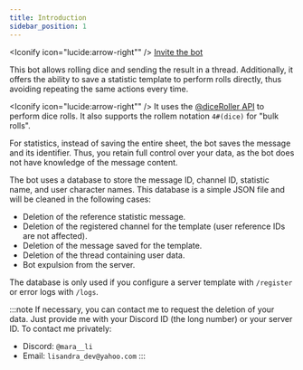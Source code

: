 ```yaml
---
title: Introduction
sidebar_position: 1
---
```


<Iconify icon="lucide:arrow-right"" /> [Invite the bot](https://discord.com/api/oauth2/authorize?client_id=1182819335878754385&permissions=395137215504&scope=bot+applications.commands)

This bot allows rolling dice and sending the result in a thread. Additionally, it offers the ability to save a statistic template to perform rolls directly, thus avoiding repeating the same actions every time.

<Iconify icon="lucide:arrow-right"" /> It uses the [@diceRoller API](https://dice-roller.github.io/documentation/) to perform dice rolls. It also supports the rollem notation `4#(dice)` for "bulk rolls".

For statistics, instead of saving the entire sheet, the bot saves the message and its identifier. Thus, you retain full control over your data, as the bot does not have knowledge of the message content.

The bot uses a database to store the message ID, channel ID, statistic name, and user character names. This database is a simple JSON file and will be cleaned in the following cases:
- Deletion of the reference statistic message.
- Deletion of the registered channel for the template (user reference IDs are not affected).
- Deletion of the message saved for the template.
- Deletion of the thread containing user data.
- Bot expulsion from the server.

The database is only used if you configure a server template with `/register` or error logs with `/logs`.

:::note
If necessary, you can contact me to request the deletion of your data. Just provide me with your Discord ID (the long number) or your server ID. To contact me privately:
- Discord: `@mara__li`
- Email: `lisandra_dev@yahoo.com`
:::